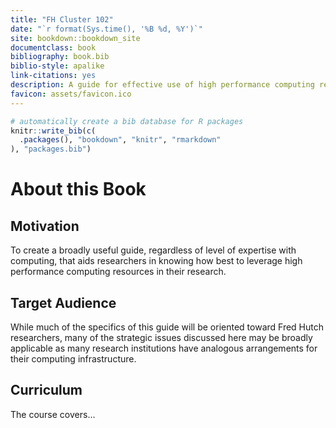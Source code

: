 ```yaml
---
title: "FH Cluster 102"
date: "`r format(Sys.time(), '%B %d, %Y')`"
site: bookdown::bookdown_site
documentclass: book
bibliography: book.bib
biblio-style: apalike
link-citations: yes
description: A guide for effective use of high performance computing resources for research.  
favicon: assets/favicon.ico
---
```


```r
# automatically create a bib database for R packages
knitr::write_bib(c(
  .packages(), "bookdown", "knitr", "rmarkdown"
), "packages.bib")
```

# About this Book {-}
## Motivation
To create a broadly useful guide, regardless of level of expertise with computing, that aids researchers in knowing how best to leverage high performance computing resources in their research. 

## Target Audience  

While much of the specifics of this guide will be oriented toward Fred Hutch researchers, many of the strategic issues discussed here may be broadly applicable as many research institutions have analogous arrangements for their computing infrastructure.  

## Curriculum  

The course covers...